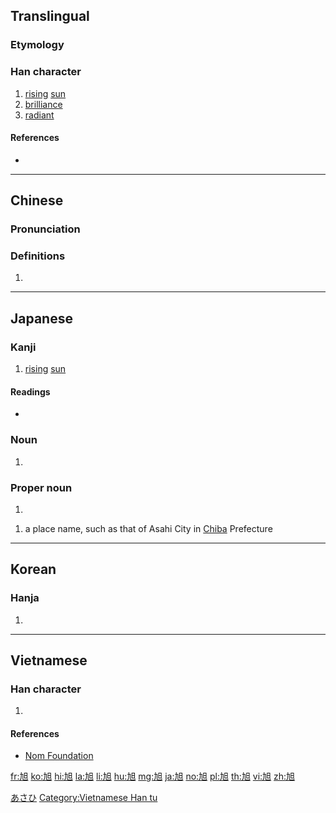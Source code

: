 {{also|旯|旮}}
==Translingual==
===Etymology===
{{Han compound|九|日|c1=p|c2=s|ls=psc|t2=sun}}
===Han character===
{{Han char|rn=72|rad=日|as=02|sn=6|four=46010|canj=KNA|ids=⿺九日}}

# [[rising]] [[sun]]
# [[brilliance]]
# [[radiant]]

====References====
* {{Han ref|kx=0489.190|dkj=13747|dj=0851.010|hdz=21485.040|uh=65ED|ud=26093|bh=A6B0|bd=42672}}

----

==Chinese==
{{zh-forms}}

===Pronunciation===
{{zh-pron
|m=xù
|c=juk1
|mc=y
|oc=y
|ma=
|cat=n,a
}}

===Definitions===
# {{rfdef|lang=zh}}

----

==Japanese==

===Kanji===
{{ja-kanji|grade=|rs=日02}}

# [[rising]] [[sun]]

====Readings====
* {{ja-readings|on=[[きょく]] (kyoku)|kun=[[あさひ]] (asahi)}}

===Noun===
{{ja-noun|あさひ}}

# {{alternative spelling of|朝日|lang=ja}}

===Proper noun===
{{ja-pos|あきら|proper}}

# {{given name|male|lang=ja|sort=あきら}}

{{ja-pos|あさひ|proper}}

# a place name, such as that of Asahi City in [[Chiba]] Prefecture

[[Category:ja:Cities|あさひ]]

----

==Korean==

===Hanja===
{{ko-hanja|hangeul=욱|eumhun=|rv=uk|mr=uk|y=wuk}}

# {{defn|lang=ko|sort=日02}}

----

==Vietnamese==

===Han character===
{{vi-hantu|[[hóc]], [[húc]]|rs=日02}}

# {{defn|lang=vi|sort=日02}}

====References====
* [http://nomfoundation.org/common/nom_details.php?codepoint=65ed Nom Foundation]

[[Category:Vietnamese Han tu]]

[[fr:旭]]
[[ko:旭]]
[[hi:旭]]
[[la:旭]]
[[li:旭]]
[[hu:旭]]
[[mg:旭]]
[[ja:旭]]
[[no:旭]]
[[pl:旭]]
[[th:旭]]
[[vi:旭]]
[[zh:旭]]